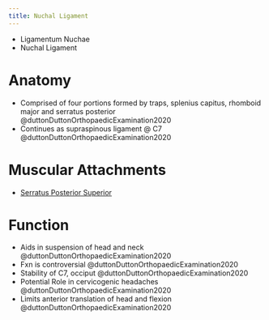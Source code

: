 ```yaml
---
title: Nuchal Ligament
---
```


:::{.callout-tip title="AKA"}

- Ligamentum Nuchae
- Nuchal Ligament
:::


# Anatomy

- Comprised of four portions formed by traps, splenius capitus, rhomboid major and serratus posterior @duttonDuttonOrthopaedicExamination2020
- Continues as supraspinous ligament @ C7 @duttonDuttonOrthopaedicExamination2020



# Muscular Attachments

- [Serratus Posterior Superior]({{< var ref-serratus-posterior-superior.path >}})


# Function

- Aids in suspension of head and neck @duttonDuttonOrthopaedicExamination2020
- Fxn is controversial @duttonDuttonOrthopaedicExamination2020
- Stability of C7, occiput @duttonDuttonOrthopaedicExamination2020
- Potential Role in cervicogenic headaches @duttonDuttonOrthopaedicExamination2020
- Limits anterior translation of head and flexion @duttonDuttonOrthopaedicExamination2020




